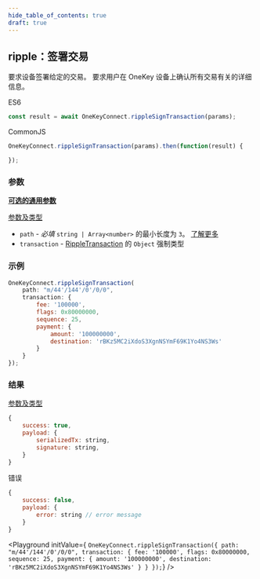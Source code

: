```yaml
---
hide_table_of_contents: true
draft: true
---
```




## ripple：签署交易

要求设备签署给定的交易。 要求用户在 OneKey 设备上确认所有交易有关的详细信息。

ES6
```javascript
const result = await OneKeyConnect.rippleSignTransaction(params);
```

CommonJS
```javascript
OneKeyConnect.rippleSignTransaction(params).then(function(result) {

});
```

### 参数

[**可选的通用参数**](./commonParams)

[参数及类型](https://github.com/OneKeyHQ/connect/blob/onekey/src/js/types/params.js#L149-L154)

- `path` - *必填* `string | Array<number>` 的最小长度为 `3`。 [了解更多](./path)
- `transaction` - [RippleTransaction](https://github.com/OneKeyHQ/connect/blob/onekey/src/js/types/ripple.js#L36-L42) 的 `Object` 强制类型

### 示例

```javascript
OneKeyConnect.rippleSignTransaction(
    path: "m/44'/144'/0'/0/0",
    transaction: {
        fee: '100000',
        flags: 0x80000000,
        sequence: 25,
        payment: {
            amount: '100000000',
            destination: 'rBKz5MC2iXdoS3XgnNSYmF69K1Yo4NS3Ws'
        }
    }
});
```

### 结果

[参数及类型](https://github.com/OneKeyHQ/connect/blob/onekey/src/js/types/ripple.js#L49-L52)

```javascript
{
    success: true,
    payload: {
        serializedTx: string,
        signature: string,
    }
}
```

错误

```javascript
{
    success: false,
    payload: {
        error: string // error message
    }
}
```

<Playground
    initValue={
`OneKeyConnect.rippleSignTransaction({
    path: "m/44'/144'/0'/0/0",
    transaction: {
        fee: '100000',
        flags: 0x80000000,
        sequence: 25,
        payment: {
            amount: '100000000',
            destination: 'rBKz5MC2iXdoS3XgnNSYmF69K1Yo4NS3Ws'
        }
    }
});`}
/>
